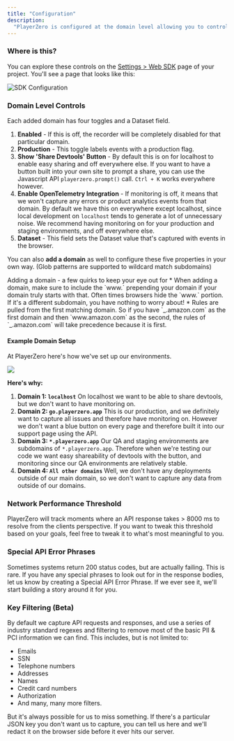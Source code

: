 ```yaml
---
title: "Configuration"
description:
  "PlayerZero is configured at the domain level allowing you to control what is and isn't captured."
---
```


### Where is this?

You can explore these controls on the
[Settings > Web SDK](https://go.playerzero.app/setting/web) page of your
project. You'll see a page that looks like this:

![SDK Configuration](/images/web-sdk-domain-configuration.png)

### Domain Level Controls

Each added domain has four toggles and a Dataset field.

1. **Enabled** \- If this is off, the recorder will be completely disabled for
   that particular domain.
2. **Production** \- This toggle labels events with a production flag.
3. **Show 'Share Devtools' Button** \- By default this is on for localhost to
   enable easy sharing and off everywhere else. If you want to have a button
   built into your own site to prompt a share, you can use the Javascript API
   `playerzero.prompt()` call. `Ctrl + K` works everywhere however.
4. **Enable OpenTelemetry Integration** \- If monitoring is off, it means that we won't capture any errors or product analytics events from that domain. By default we have this on everywhere except localhost, since local development on `localhost` tends to generate a lot of unnecessary noise. We recommend having monitoring on for your production and staging environments, and off everywhere else.
5. **Dataset** \- This field sets the Dataset value that's captured with events in the browser.

You can also **add a domain** as well to configure these five properties in your
own way. (Glob patterns are supported to wildcard match subdomains)

<Warning>
  Adding a domain - a few quirks to keep your eye out for * When adding a
  domain, make sure to include the `www.` prepending your domain if your domain
  truly starts with that. Often times browsers hide the `www.` portion. If it's
  a different subdomain, you have nothing to worry about! * Rules are pulled
  from the first matching domain. So if you have `_.amazon.com` as the first
  domain and then `www.amazon.com` as the second, the rules of `_.amazon.com`
  will take precedence because it is first.
</Warning>

#### Example Domain Setup

At PlayerZero here's how we've set up our environments.

![](/images/web-sdk-domain-configuration-pz.png)

**Here's why:**

1. **Domain 1: `localhost`** On localhost we want to be able to share devtools,
   but we don't want to have monitoring on.
2. **Domain 2: `go.playerzero.app`** This is our production, and we definitely
   want to capture all issues and therefore have monitoring on. However we don't
   want a blue button on every page and therefore built it into our support page
   using the API.
3. **Domain 3: `*.playerzero.app`** Our QA and staging environments are
   subdomains of `*.playerzero.app`. Therefore when we're testing our code we
   want easy shareability of devtools with the button, and monitoring since our
   QA environments are relatively stable.
4. **Domain 4: `All other domains`** Well, we don't have any deployments outside
   of our main domain, so we don't want to capture any data from outside of our
   domains.

### Network Performance Threshold

PlayerZero will track moments where an API response takes > 8000 ms to resolve
from the clients perspective. If you want to tweak this threshold based on your
goals, feel free to tweak it to what's most meaningful to you.

### Special API Error Phrases

Sometimes systems return 200 status codes, but are actually failing. This is
rare. If you have any special phrases to look out for in the response bodies,
let us know by creating a Special API Error Phrase. If we ever see it, we'll
start building a story around it for you.

### Key Filtering (Beta)

By default we capture API requests and responses, and use a series of industry
standard regexes and filtering to remove most of the basic PII & PCI information
we can find. This includes, but is not limited to:

- Emails
- SSN
- Telephone numbers
- Addresses
- Names
- Credit card numbers
- Authorization
- And many, many more filters.

But it's always possible for us to miss something. If there's a particular JSON
key you don't want us to capture, you can tell us here and we'll redact it on
the browser side before it ever hits our server.
